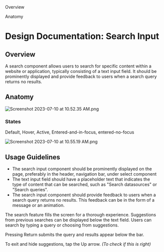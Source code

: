 

<Meta of={SearchInputStories} />

Overview

Anatomy

# Design Documentation: Search Input

## Overview

A search component allows users to search for specific content within a website or application, typically consisting of a text input field. It should be prominently displayed and provide feedback to users when a search query returns no results.

## Anatomy

![Screenshot 2023-07-10 at 10.52.35 AM.png](https://s3-us-west-2.amazonaws.com/secure.notion-static.com/f342ca47-bd9f-421e-91c6-9d11133cd10c/Screenshot_2023-07-10_at_10.52.35_AM.png)

### States

Default, Hover, Active, Entered-and-in-focus, entered-no-focus

![Screenshot 2023-07-10 at 10.55.19 AM.png](https://s3-us-west-2.amazonaws.com/secure.notion-static.com/3c351d97-6db9-4c1d-a05d-54489ead0cf4/Screenshot_2023-07-10_at_10.55.19_AM.png)

## Usage Guidelines

- The search input component should be prominently displayed on the page, preferably in the header, navigation bar, under select component
- The text input field should have a placeholder text that indicates the type of content that can be searched, such as "Search datasources" or "Search queries".
- The search input component should provide feedback to users when a search query returns no results. This feedback can be in the form of a message or an animation.

The search feature fills the screen for a thorough experience. Suggestions from previous searches can be displayed below the text field. Users can search by typing a query or choosing from suggestions.

Pressing Return submits the query and results appear below the bar.

To exit and hide suggestions, tap the Up arrow. _(To check if this is right)_
